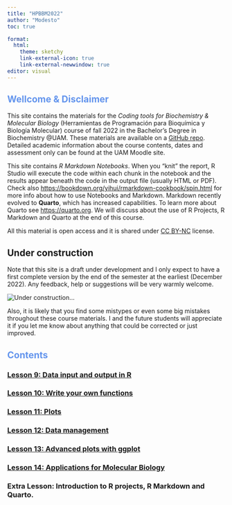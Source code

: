 ```yaml
---
title: "HPBBM2022"
author: "Modesto"
toc: true

format:
  html:
    theme: sketchy
    link-external-icon: true
    link-external-newwindow: true
editor: visual
---
```


## [Wellcome & Disclaimer]{style="color:cornflowerblue"}

This site contains the materials for the *Coding tools for Biochemistry & Molecular Biology* (Herramientas de Programación para Bioquímica y Biología Molecular) course of fall 2022 in the Bachelor's Degree in Biochemistry \@UAM. These materials are available on a [GitHub repo](https://github.com/mredrejo/HPBBM2022). Detailed academic information about the course contents, dates and assessment only can be found at the UAM Moodle site.

This site contains *R Markdown Notebooks*. When you "knit" the report, R Studio will execute the code within each chunk in the notebook and the results appear beneath the code in the output file (usually HTML or PDF). Check also <https://bookdown.org/yihui/rmarkdown-cookbook/spin.html> for more info about how to use Notebooks and Markdown. Markdown recently evolved to **Quarto**, which has increased capabilities. To learn more about Quarto see <https://quarto.org>. We will discuss about the use of R Projects, R Markdown and Quarto at the end of this course.

All this material is open access and it is shared under [CC BY-NC](https://creativecommons.org/licenses/by-nc/2.0/) license.

::: callout-warning
## Under construction
:::

Note that this site is a draft under development and I only expect to have a first complete version by the end of the semester at the earliest (December 2022). Any feedback, help or suggestions will be very warmly welcome.

![](data/8275a.jpg "Under construction...")

Also, it is likely that you find some mistypes or even some big mistakes throughout these course materials. I and the future students will appreciate it if you let me know about anything that could be corrected or just improved.

## [Contents]{style="color:cornflowerblue"}

### [Lesson 9: Data input and output in R](Lesson_9_input_output/9_input_output.html)

### [Lesson 10: Write your own functions](Lesson_10_Functions/10_Functions.html)

### [Lesson 11: Plots](Lesson_11_plots/11_basicplotting.html)

### [Lesson 12: Data management](Lesson_12_data_management/12_adv_data_management.html)

### [Lesson 13: Advanced plots with ggplot](Lesson_13_ggplot/13_ggplotting.html)

### [Lesson 14: Applications for Molecular Biology](Lesson_14_R_for_molbiol/14_R4bqbm.html)

### Extra Lesson: Introduction to R projects, R Markdown and Quarto.

